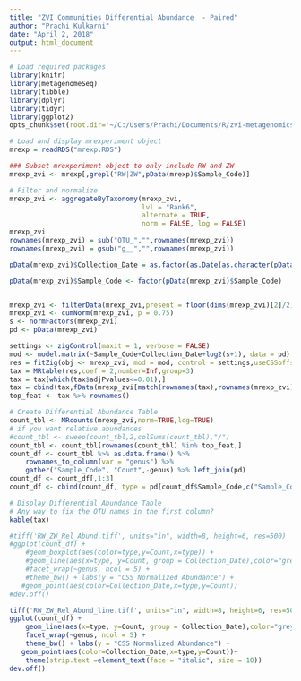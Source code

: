---
title: "ZVI Communities Differential Abundance  - Paired"
author: "Prachi Kulkarni"
date: "April 2, 2018"
output: html_document
---


```{r,include=FALSE}
# Load required packages
library(knitr)
library(metagenomeSeq)
library(tibble)
library(dplyr)
library(tidyr)
library(ggplot2)
opts_chunk$set(root.dir='~/C:/Users/Prachi/Documents/R/zvi-metagenomics')
```

```{r}
# Load and display mrexperiment object
mrexp = readRDS("mrexp.RDS")
```




```{r}
### Subset mrexperiment object to only include RW and ZW
mrexp_zvi <- mrexp[,grepl("RW|ZW",pData(mrexp)$Sample_Code)]

# Filter and normalize
mrexp_zvi <- aggregateByTaxonomy(mrexp_zvi,
                                 lvl = "Rank6",
                                 alternate = TRUE,
                                 norm = FALSE, log = FALSE)
mrexp_zvi
rownames(mrexp_zvi) = sub("OTU_","",rownames(mrexp_zvi))
rownames(mrexp_zvi) = gsub("g__","",rownames(mrexp_zvi))

pData(mrexp_zvi)$Collection_Date = as.factor(as.Date(as.character(pData(mrexp_zvi)$Collection_Date),"%m/%d/%Y"))

pData(mrexp_zvi)$Sample_Code <- factor(pData(mrexp_zvi)$Sample_Code)


mrexp_zvi <- filterData(mrexp_zvi,present = floor(dims(mrexp_zvi)[2]/2), depth = 1)
mrexp_zvi <- cumNorm(mrexp_zvi, p = 0.75)
s <- normFactors(mrexp_zvi)
pd <- pData(mrexp_zvi)

settings <- zigControl(maxit = 1, verbose = FALSE)
mod <- model.matrix(~Sample_Code+Collection_Date+log2(s+1), data = pd)
res = fitZig(obj <- mrexp_zvi, mod = mod, control = settings,useCSSoffset = FALSE)
tax = MRtable(res,coef = 2,number=Inf,group=3)
tax = tax[which(tax$adjPvalues<=0.01),]
tax = cbind(tax,fData(mrexp_zvi[match(rownames(tax),rownames(mrexp_zvi))]))
top_feat <- tax %>% rownames()
```

```{r}
# Create Differential Abundance Table
count_tbl <- MRcounts(mrexp_zvi,norm=TRUE,log=TRUE)
# if you want relative abundances
#count_tbl <- sweep(count_tbl,2,colSums(count_tbl),"/")
count_tbl <- count_tbl[rownames(count_tbl) %in% top_feat,]
count_df <- count_tbl %>% as.data.frame() %>% 
    rownames_to_column(var = "genus") %>% 
    gather("Sample_Code", "Count",-genus) %>% left_join(pd)
count_df <- count_df[,1:3]
count_df <- cbind(count_df, type = pd[count_df$Sample_Code,c("Sample_Code")],Collection_Date = pd[count_df$Sample_Code,c("Collection_Date")])
```

```{r}
# Display Differential Abundance Table
# Any way to fix the OTU names in the first column?
kable(tax)
```
```{r}
#tiff('RW_ZW_Rel_Abund.tiff', units="in", width=8, height=6, res=500)
#ggplot(count_df) + 
    #geom_boxplot(aes(color=type,y=Count,x=type)) + 
    #geom_line(aes(x=type, y=Count, group = Collection_Date),color="grey60")+
    #facet_wrap(~genus, ncol = 5) +
    #theme_bw() + labs(y = "CSS Normalized Abundance") +
   #geom_point(aes(color=Collection_Date,x=type,y=Count))
#dev.off()
```
```{r}
tiff('RW_ZW_Rel_Abund_line.tiff', units="in", width=8, height=6, res=500)
ggplot(count_df) + 
    geom_line(aes(x=type, y=Count, group = Collection_Date),color="grey60")+
    facet_wrap(~genus, ncol = 5) +
    theme_bw() + labs(y = "CSS Normalized Abundance") +
   geom_point(aes(color=Collection_Date,x=type,y=Count))+
    theme(strip.text =element_text(face = "italic", size = 10))
dev.off()
```


